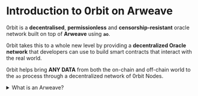 
# Introduction to 0rbit on Arweave

0rbit is a **decentralised**, **permissionless** and **censorship-resistant** oracle network built on top of **Arweave** using **`ao`**.

0rbit takes this to a whole new level by providing a **decentralized Oracle network** that developers can use to build smart contracts that interact with the real world.

0rbit helps bring **ANY DATA** from both the on-chain and off-chain world to the `ao` process through a decentralized network of 0rbit Nodes.

<details>
<summary>What is an Arweave?</summary>

**<Link href="https://www.arweave.org/" className='#blue'>Arweave</Link> is a decentralized permanent data storage network.**
Recently, Arweave announced the release of the AO computer on the Arweave Network.

<blockquote class="twitter-tweet" data-theme="dark">
  <p lang="en" dir="ltr">
    The hyper parallel computer launches right now.{" "}
    <a href="https://t.co/Gyf5F00VYm">pic.twitter.com/Gyf5F00VYm</a>
  </p>
  &mdash; ao (@aoTheComputer) <a href="https://twitter.com/aoTheComputer/status/1762545634035290465?ref_src=twsrc%5Etfw">February 27, 2024</a>
</blockquote> <script
  async
  src="https://platform.twitter.com/widgets.js"
  charset="utf-8"
></script>

This is a big step forward for the Arweave Ecosystem as it will enable developers to build smart contracts that can interact with each other on the Arweave Network.

</details>
